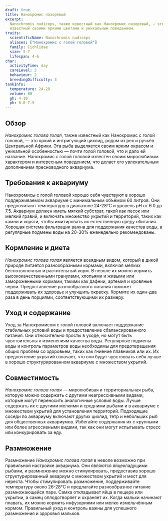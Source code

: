 ```yaml
---
draft: true
title: Нанохромис лазоревый
excerpt:
  Nanochromis nudiceps, также известный как Нанохромис лазоревый, — это маленький и яркий цихлид из Центральной Африки,
  известный своими яркими цветами и уникальным поведением.
traits:
  scientificName: Nanochromis nudiceps
  aliases: ["Нанохромис с голой головой"]
  family: Cichlidae
  size: 5-7
  lifespan: 4-6
char:
  activityTime: day
  careLevel: 3
  behaviour: 2
  breedingDifficulty: 3
tankInfo:
  temperature: 24-28
  volume: 60
  gh: 4-10
  ph: 6.0-7.5
---
```


## Обзор

_Нанохромис голова голая_, также известный как Нанохромис с голой головой, — это яркий и интригующий цихлид, родом из
рек и ручьёв Центральной Африки. Эта рыба выделяется своим ярким окрасом и уникальной особенностью — почти голой
головой, что и дало ей название. Нанохромис с голой головой известен своим миролюбивым характером и интересным
поведением, что делает его увлекательным дополнением пресноводного аквариума.

## Требования к аквариуму

Нанохромисы с голой головой хорошо себя чувствуют в хорошо поддерживаемом аквариуме с минимальным объёмом 60 литров. Они
предпочитают температуру в диапазоне 24-28°C и уровень pH от 6.0 до 7.5. Аквариум должен иметь мягкий субстрат, такой
как песок или мелкий гравий, и включать множество укрытий и территорий, таких как камни и коряги, чтобы имитировать их
естественную среду обитания. Хорошая система фильтрации важна для поддержания качества воды, а регулярные подмены воды
на 20-30% еженедельно рекомендованы.

## Кормление и диета

_Нанохромис голова голая_ является всеядным видом, который в дикой природе питается разнообразными кормами, включая
мелких беспозвоночных и растительный корм. В неволе их можно кормить высококачественными гранулами, хлопьями и живыми
или замороженными кормами, такими как дафнии, артемия и кровяные черви. Предоставление разнообразного питания поможет
поддерживать их здоровье и улучшить окраску. Кормите их один-два раза в день порциями, соответствующими их размеру.

## Уход и содержание

Уход за Нанохромисом с голой головой включает поддержание стабильных условий воды и предоставление сбалансированного
питания. Они относительно просты в уходе, но могут быть чувствительны к изменениям качества воды. Регулярные подмены
воды и контроль параметров воды необходимы для предотвращения общих проблем со здоровьем, таких как гниение плавников
или их. Их предпочтение укрытий означает, что они будут чувствовать себя лучше в хорошо структурированном аквариуме с
множеством укрытий.

## Совместимость

_Нанохромис голова голая_ — миролюбивая и территориальная рыба, которую можно содержать с другими неагрессивными видами,
которые могут переносить аналогичные условия воды. Лучше содержать их с другими мелкими и средними рыбами и в аквариуме
с множеством укрытий для установления территорий. Подходящие соседи по аквариуму включают других цихлид, тетр и
небольших рыб для общественных аквариумов. Избегайте содержания их с крупными или более агрессивными видами, так как они
могут испытывать стресс или конкурировать за еду.

## Размножение

Размножение _Нанохромис голова голая_ в неволе возможно при правильной настройке аквариума. Они являются яйцекладущими
рыбами, и размножение можно стимулировать, предоставив хорошо структурированный аквариум с множеством укрытий и мест для
нереста. Чтобы стимулировать размножение, поддерживайте температуру около 26-28°C и предлагайте разнообразное питание
размножающейся паре. Самка откладывает яйца в пещере или укрытии, а самец оплодотворяет и охраняет их. Когда мальки
начинают плавать, их можно кормить инфузориями или мелко измельчённым кормом. Правильный уход и контроль важны для
успешного размножения и здоровья мальков.
